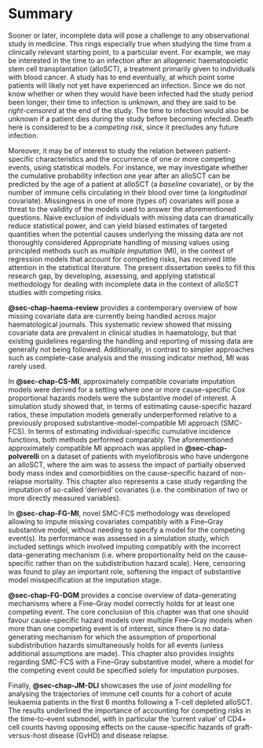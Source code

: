 # Summary {.unnumbered}

Sooner or later, incomplete data will pose a challenge to any observational study in medicine. This rings especially true when studying the time from a clinically relevant starting point, to a particular event. For example, we may be interested in the time to an infection after an allogeneic haematopoietic stem cell transplantation (alloSCT), a treatment primarily given to individuals with blood cancer. A study has to end eventually, at which point some patients will likely not yet have experienced an infection. Since we do not know whether or when they would have been infected had the study period been longer, their time to infection is unknown, and they are said to be *right-censored* at the end of the study. The time to infection would also be unknown if a patient dies during the study before becoming infected. Death here is considered to be a *competing risk*, since it precludes any future infection.

Moreover, it may be of interest to study the relation between patient-specific characteristics and the occurrence of one or more competing events, using statistical models. For instance, we may investigate whether the cumulative probability infection one year after an alloSCT can be predicted by the age of a patient at alloSCT (a *baseline* covariate), or by the number of immune cells circulating in their blood over time (a *longitudinal* covariate). Missingness in one of more (types of) covariates will pose a threat to the validity of the models used to answer the aforementioned questions. Naive exclusion of individuals with missing data can dramatically reduce statistical power, and can yield biased estimates of targeted quantities when the potential causes underlying the missing data are not thoroughly considered Appropriate handling of missing values using principled methods such as *multiple imputation* (MI), in the context of regression models that account for competing risks, has received little attention in the statistical literature. The present dissertation seeks to fill this research gap, by developing, assessing, and applying statistical methodology for dealing with incomplete data in the context of alloSCT studies with competing risks.

**@sec-chap-haema-review** provides a contemporary overview of how missing covariate data are currently being handled across major haematological journals. This systematic review showed that missing covariate data are prevalent in clinical studies in haematology, but that existing guidelines regarding the handling and reporting of missing data are generally not being followed. Additionally, in contrast to simpler approaches such as complete-case analysis and the missing indicator method, MI was rarely used.

In **@sec-chap-CS-MI**, approximately compatible covariate imputation models were derived for a setting where one or more cause-specific Cox proportional hazards models were the substantive model of interest. A simulation study showed that, in terms of estimating cause-specific hazard ratios, these imputation models generally underperformed relative to a previously proposed substantive-model-compatible MI approach (SMC-FCS). In terms of estimating individual-specific cumulative incidence functions, both methods performed comparably. The aforementioned approximately compatible MI approach was applied in **@sec-chap-polverelli** on a dataset of patients with myelofibrosis who have undergone an alloSCT, where the aim was to assess the impact of partially observed body mass index and comorbidities on the cause-specific hazard of non-relapse mortality. This chapter also represents a case study regarding the imputation of so-called 'derived' covariates (i.e. the combination of two or more directly measured variables). 

In **@sec-chap-FG-MI**, novel SMC-FCS methodology was developed allowing to impute missing covariates compatibly with a Fine--Gray substantive model, without needing to specify a model for the competing event(s). Its performance was assessed in a simulation study, which included settings which involved imputing compatibly with the incorrect data-generating mechanism (i.e. where proportionality held on the cause-specific rather than on the subdistribution hazard scale). Here, censoring was found to play an important role, softening the impact of substantive model misspecification at the imputation stage.

**@sec-chap-FG-DGM** provides a concise overview of data-generating mechanisms where a Fine--Gray model correctly holds for at least one competing event. The core conclusion of this chapter was that one should favour cause-specific hazard models over multiple Fine--Gray models when more than one competing event is of interest, since there is no data-generating mechanism for which the assumption of proportional subdistribution hazards simultaneously holds for all events (unless additional assumptions are made). This chapter also provides insights regarding SMC-FCS with a Fine--Gray substantive model, where a model for the competing event could be specified solely for imputation purposes.

Finally, **@sec-chap-JM-DLI** showcases the use of *joint modelling* for analysing the trajectories of immune cell counts for a cohort of acute leukaemia patients in the first 6 months following a T-cell depleted alloSCT. The results underlined the importance of accounting for competing risks in the time-to-event submodel, with in particular the 'current value' of CD4+ cell counts having opposing effects on the cause-specific hazards of graft-versus-host disease (GvHD) and disease relapse.
